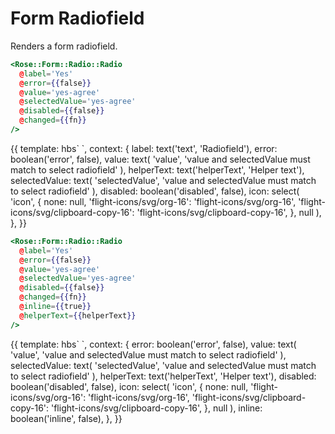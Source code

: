 
<Meta title="Rose|Form/Radio/Radio" component="Form/Radio/Radio" />

# Form Radiofield

Renders a form radiofield.

```handlebars
<Rose::Form::Radio::Radio
  @label='Yes'
  @error={{false}}
  @value='yes-agree'
  @selectedValue='yes-agree'
  @disabled={{false}}
  @changed={{fn}}
/>
```

<Preview>
  <Story name="Basic" height="10rem">
    {{
      template: hbs`
      <Rose::Form::Radio::Radio
        @label={{label}}
        @error={{error}}
        @value={{value}}
        @selectedValue={{selectedValue}}
        @disabled={{disabled}}
        @icon={{icon}}
        @helperText={{helperText}}
        />
    `,
      context: {
        label: text('text', 'Radiofield'),
        error: boolean('error', false),
        value: text(
          'value',
          'value and selectedValue must match to select radiofield'
        ),
        helperText: text('helperText', 'Helper text'),
        selectedValue: text(
          'selectedValue',
          'value and selectedValue must match to select radiofield'
        ),
        disabled: boolean('disabled', false),
        icon: select(
          'icon',
          {
            none: null,
            'flight-icons/svg/org-16': 'flight-icons/svg/org-16',
            'flight-icons/svg/clipboard-copy-16':
              'flight-icons/svg/clipboard-copy-16',
          },
          null
        ),
      },
    }}
  </Story>
</Preview>

```handlebars
<Rose::Form::Radio::Radio
  @label='Yes'
  @error={{false}}
  @value='yes-agree'
  @selectedValue='yes-agree'
  @disabled={{false}}
  @changed={{fn}}
  @inline={{true}}
  @helperText={{helperText}}
/>
```

<Preview>
  <Story name="Radio with inline style" height="10rem">
    {{
      template: hbs`
      <Rose::Form::Radio::Radio
        @label='Radiofield1'
        @error={{error}}
        @value={{value}}
        @selectedValue={{selectedValue}}
        @disabled={{disabled}}
        @icon={{icon}}
        @inline={{inline}}
        @helperText={{helperText}}
        />
      <Rose::Form::Radio::Radio
        @label='Radiofield2'
        @error={{error}}
        @value={{value}}
        @selectedValue={{selectedValue}}
        @disabled={{disabled}}
        @icon={{icon}}
        @inline={{inline}}
        @helperText={{helperText}}
        />
      <Rose::Form::Radio::Radio
        @label='Radiofield3'
        @error={{error}}
        @value={{value}}
        @selectedValue={{selectedValue}}
        @disabled={{disabled}}
        @icon={{icon}}
        @inline={{inline}}
        @helperText={{helperText}}
        />
    `,
      context: {
        error: boolean('error', false),
        value: text(
          'value',
          'value and selectedValue must match to select radiofield'
        ),
        selectedValue: text(
          'selectedValue',
          'value and selectedValue must match to select radiofield'
        ),
        helperText: text('helperText', 'Helper text'),
        disabled: boolean('disabled', false),
        icon: select(
          'icon',
          {
            none: null,
            'flight-icons/svg/org-16': 'flight-icons/svg/org-16',
            'flight-icons/svg/clipboard-copy-16':
              'flight-icons/svg/clipboard-copy-16',
          },
          null
        ),
        inline: boolean('inline', false),
      },
    }}
  </Story>
</Preview>
